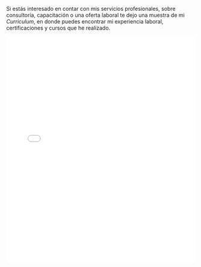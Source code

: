Si estás interesado en contar con mis servicios profesionales, sobre consultoría, capacitación o una oferta laboral te dejo una muestra de mi *Curriculum*, en donde puedes encontrar mi experiencia laboral, certificaciones y cursos que he realizado.

![](images/CV_Luis_Amagua_ENERO.pdf){fig-align="center" width="100%" height="600px"}
